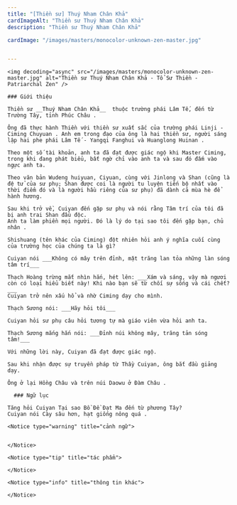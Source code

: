 ```yaml
---
title: "[Thiền sư] Thuý Nham Chân Khả"
cardImageAlt: "Thiền sư Thuý Nham Chân Khả"
description: "Thiền sư Thuý Nham Chân Khả"

cardImage: "/images/masters/monocolor-unknown-zen-master.jpg"


---
```


<div className="grid xl:grid-cols-8 lg:grid-cols-8 md:grid-cols-2 sm:grid-cols-2 xs:grid-cols-1 gap-8 bg-body dark:bg-darkmode-body">

  <div className="lg:col-span-3 md:col-span-1">

    <img decoding="async" src="/images/masters/monocolor-unknown-zen-master.jpg" alt="Thiền sư Thuý Nham Chân Khả - Tổ Sư Thiền - Patriarchal Zen" />

    ### Giới thiệu

    Thiền sư __Thuý Nham Chân Khả__  thuộc trường phái Lâm Tế, đến từ Trường Tây, tỉnh Phúc Châu .

    Ông đã thực hành Thiền với thiền sư xuất sắc của trường phái Linji - Ciming Chuyuan . Anh em trong đạo của ông là hai thiền sư, người sáng lập hai phe phái Lâm Tế - Yangqi Fanghui và Huanglong Huinan .

    Theo một số tài khoản, anh ta đã đạt được giác ngộ khi Master Ciming, trong khi đang phát biểu, bất ngờ chỉ vào anh ta và sau đó đấm vào ngực anh ta.

    Theo văn bản Wudeng huiyuan, Ciyuan, cùng với Jinlong và Shan (cũng là đệ tử của sư phụ; Shan được coi là người tu luyện tiến bộ nhất vào thời điểm đó và là người hầu riêng của sư phụ) đã dành cả mùa hè để hành hương.

    Sau khi trở về, Cuiyan đến gặp sư phụ và nói rằng Tâm trí của tôi đã bị anh trai Shan đầu độc.
    Anh ta làm phiền mọi người. Đó là lý do tại sao tôi đến gặp bạn, chủ nhân .

    Shishuang (tên khác của Ciming) đột nhiên hỏi anh ý nghĩa cuối cùng của trường học của chúng ta là gì?

    Cuiyan nói ___Không có mây trên đỉnh, mặt trăng lan tỏa những làn sóng tâm trí___

    Thạch Hoàng trừng mắt nhìn hắn, hét lên: ___Xám và sáng, vậy mà ngươi còn có loại hiểu biết này! Khi nào bạn sẽ từ chối sự sống và cái chết?___
    Cuiyan trở nên xấu hổ và nhờ Ciming dạy cho mình.

    Thạch Sương nói: ___Hãy hỏi tôi___

    Cuiyan hỏi sư phụ câu hỏi tương tự mà giáo viên vừa hỏi anh ta.

    Thạch Sương mắng hắn nói: ___Đỉnh núi không mây, trăng tản sóng tâm!___

    Với những lời này, Cuiyan đã đạt được giác ngộ.

    Sau khi nhận được sự truyền pháp từ Thầy Cuiyan, ông bắt đầu giảng dạy.

    Ông ở lại Hồng Châu và trên núi Daowu ở Đàm Châu .

  </div>

  <div className="lg:col-span-5 md:col-span-1">

      ### Ngữ lục

    Tăng hỏi Cuiyan Tại sao Bồ Đề Đạt Ma đến từ phương Tây?
    Cuiyan nói Cày sâu hơn, hạt giống nông quá .

    <Notice type="warning" title="cảnh ngữ">


    </Notice>

    <Notice type="tip" title="tác phẩm">

    </Notice>

    <Notice type="info" title="thông tin khác">

    </Notice>

  </div>

</div>
